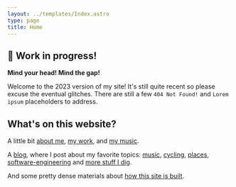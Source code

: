 ```yaml
---
layout: ../templates/Index.astro
type: page
title: Home
---
```


<Note type="construction">

## :construction: Work in progress!

**Mind your head! Mind the gap!**

Welcome to the 2023 version of my site! It's still quite recent so please excuse the eventual glitches. There are still a few `404 Not Found!` and `Lorem ipsum` placeholders to address.

</Note>

<Abstract show>

## What's on this website?

A little bit [about me](/about), [my work](/about/work), and [my music](/about/music).

A [blog](/posts), where I post about my favorite topics: [music](/tags/music), [cycling](/tags/cycling), [places](/tags/place), [software-engineering](/tags/software-engineering) and [more stuff I dig](/tags/personal).

And some pretty dense materials about [how this site is built](/meta).

</Abstract>
